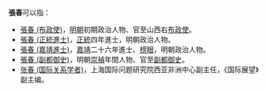 '''張春'''可以指：
* [[張春_(布政使)|張春 (布政使)]]，[[明朝|明朝]]初期政治人物、官至山西右[[布政使|布政使]]。
* [[張春_(正統進士)|張春 (正統進士)]]，[[正统_(明朝)|正統]]四年進士，明朝政治人物。
* [[張春_(嘉靖進士)|張春 (嘉靖進士)]]，[[嘉靖|嘉靖]]二十六年進士、[[榜眼|榜眼]]，明朝政治人物。
* [[張春_(副都御史)|張春 (副都御史)]]，明朝[[崇禎|崇禎]]年間人物、官至[[副都御史|副都御史]]。
* [[张春_(国际关系学者)|张春 (国际关系学者)]]，上海国际问题研究院西亚非洲中心副主任，《国际展望》副主编。

{{disambig|cat=二字張姓人名消歧義|CHUN}}